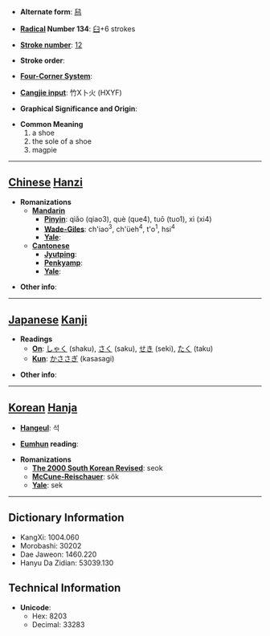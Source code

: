 * '''Alternate form''': [[舄]]

* '''[[Wiktionary:Chinese radical index| Radical]] Number 134''': [[Wiktionary:Chinese radical index 臼|臼]]+6 strokes

* '''[[Wiktionary:Chinese total strokes index|Stroke number]]''': [[Wiktionary:Chinese total strokes index 12|12]]

* '''Stroke order''': 

* '''[[Wiktionary:Chinese four corner index|Four-Corner System]]''': 

* '''[[Wiktionary:Chinese Cangjie index|Cangjie input]]''': 竹X卜火 (HXYF)

* '''Graphical Significance and Origin''': 

* '''Common Meaning'''
*#a shoe
*# the sole of a shoe
*# magpie


----

== [[Chinese]] [[Hanzi]] ==

* '''Romanizations'''
** '''[[Mandarin]]'''
*** '''[[Pinyin]]''': qiǎo (qiao3), què (que4), tuō (tuo1), xì (xi4)
*** '''[[Wade-Giles]]''': ch'iao<sup>3</sup>, ch'üeh<sup>4</sup>, t'o<sup>1</sup>, hsi<sup>4</sup>
*** '''[[Yale]]''': 
** '''[[Cantonese]]'''
*** '''[[Jyutping]]''':
*** '''[[Penkyamp]]''': 
*** '''[[Yale]]''': 

* '''Other info''': 

----

== [[Japanese]] [[Kanji]] ==

* '''Readings'''
** '''[[On]]''': [[しゃく]] (shaku), [[さく]] (saku), [[せき]] (seki), [[たく]] (taku)
** '''[[Kun]]''': [[かささぎ]] (kasasagi)

* '''Other info''':  

----

== [[Korean]] [[Hanja]] ==

* '''[[Hangeul]]''': 석

* '''[[Eumhun]] reading''': 

* '''Romanizations'''
** '''[[The 2000 South Korean Revised Romanization|The 2000 South Korean Revised]]''': seok
** '''[[McCune-Reischauer]]''': sŏk
** '''[[Yale]]''': sek

----

== Dictionary Information ==

* KangXi: 1004.060
* Morobashi: 30202
* Dae Jaweon: 1460.220
* Hanyu Da Zidian: 53039.130

== Technical Information ==

* '''Unicode''':
** Hex: 8203
** Decimal: 33283